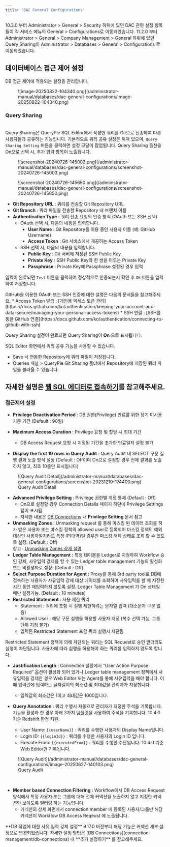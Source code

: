```yaml
---
title: 'DAC General Configurations'
---
```



<Callout type="info">
10.3.0 부터 Administrator &gt; General &gt; Security 하위에 있던 DAC 관련 설정 항목들이 각 서비스 메뉴의 General &gt; Configurations로 이동되었습니다.
11.2.0 부터 Administrator &gt; General &gt; Company Management &gt; General 하위에 있던 Query Sharing이 Administrator &gt; Databases &gt; General &gt; Configurations 로 이동되었습니다.
</Callout>

## 데이터베이스 접근 제어 설정

DB 접근 제어에 적용되는 설정을 관리합니다.

<figure data-layout="center" data-align="center">
![image-20250822-104340.png](/administrator-manual/databases/dac-general-configurations/image-20250822-104340.png)
</figure>


### Query Sharing

<br/>Query Sharing은 QueryPie SQL Editor에서 작성한 쿼리를 Git으로 전송하여 다른 사용자들과 공유하는 기능입니다. 기본적으로 쿼리 공유 설정은 꺼져 있으며, `Query Sharing Setting` 버튼을 클릭하면 설정 모달이 팝업됩니다. Query Sharing 옵션을 On으로 선택 시, 추가 입력 항목이 노출됩니다.
<figure data-layout="center" data-align="center">
![screenshot-20240726-145003.png](/administrator-manual/databases/dac-general-configurations/screenshot-20240726-145003.png)
</figure>
<figure data-layout="center" data-align="center">
![screenshot-20240726-145650.png](/administrator-manual/databases/dac-general-configurations/screenshot-20240726-145650.png)
</figure>

*  **Git Repository URL**  : 쿼리를 전송할 Git Repository URL
*  **Git Branch**  : 쿼리 파일을 전송할 Repository 내 브랜치 이름
*  **Authentication Type**  : 쿼리 전송 요청의 인증 방식 (OAuth 또는 SSH 선택)
    * OAuth 선택 시, 다음의 내용을 입력합니다.
        *  **User Name** : Git Repository를 이용 중인 사용자 이름 (예: GitHub Username)
        *  **Access Token**  : Git 서비스에서 제공하는 Access Token
    * SSH 선택 시, 다음의 내용을 입력합니다.
        *  **Public Key**  : Git 서버에 저장된 SSH Public Key
        *  **Private Key**  : SSH Public Key와 한 쌍을 이루는 Private Key
        *  **Passphrase**  : Private Key에 Passphrase 설정된 경우 입력


입력이 완료되면 `Test` 버튼을 클릭하여 정상적으로 인증되는지 확인 후 `OK` 버튼을 입력하여 저장합니다.

<Callout type="info">
GitHub을 이용한 OAuth 또는 SSH 인증에 대한 설명은 다음의 문서들을 참고해주세요.
* Access Token 발급 : [개인용 액세스 토큰 관리](https://docs.github.com/ko/authentication/keeping-your-account-and-data-secure/managing-your-personal-access-tokens)
* SSH 연결 : [SSH를 통한 GitHub 연결](https://docs.github.com/ko/authentication/connecting-to-github-with-ssh)
</Callout>


Query Sharing 설정이 완료되면 Query Sharing이  **On** 으로 표시됩니다.

SQL Editor 화면에서 쿼리 공유 기능을 사용할 수 있습니다.

* Save 시 연동한 Repository에 쿼리 파일이 저장됩니다.
* Queries 패널 &gt; QueryPie Git Sharing 폴더에서 Repository에 저장된 쿼리 파일을 불러올 수 있습니다.

자세한 설명은 [웹 SQL 에디터로 접속하기](../../user-manual/database-access-control/connecting-with-web-sql-editor)를 참고해주세요.
---

### 접근제어 설정


*  **Privilege Deactivation Period** : DB 권한(Privilege) 만료를 위한 장기 미사용 기준 기간 (Default : 90일)
*  **Maximum Access Duration** : Privilege 요청 및 할당 시 최대 기간
    * DB Access Request 요청 시 지정된 기간을 초과한 만료일자 설정 불가

*  **Display the first 10 rows in Query Audit** : Query Audit 내 SELECT 구문 실행 결과 노출 방식 설정 (Default : Off이며 On으로 설정할 경우 전체 결과를 노출하지 않고, 최초 10줄만 표시됩니다)

<figure data-layout="center" data-align="center">
![Query Audit Detail](/administrator-manual/databases/dac-general-configurations/screenshot-20231210-174400.png)
<figcaption>
Query Audit Detail
</figcaption>
</figure>

*  **Advanced Privilege Setting**  : Privilege 권한별 계정 통제 (Default : Off)
    * On으로 설정할 경우 Connection Details 페이지 하단에 Privilege Settings 탭이 표시됨
    * 자세한 내용은 [DB Connections](connection-management/db-connections) 내  **Privilege Setting**  문서 참고
*  **Unmasking Zones** : Unmasking request 를 통해 마스킹 된 데이터 조회를 허가 받은 사용자 또는 마스킹 정책의 allowed user로 등록되어 마스킹 정책의 예외 대상인 사용자일지라도 특정 IP(대역)일 경우만 마스킹 해제 상태로 조회 할 수 있도록 설정. (Default : Off) <br/>참고 : [Unmasking Zones 상세 설명](dac-general-configurations/unmasking-zones)
*  **Ledger Table Management :**  특정 테이블을 Ledger로 지정하여 Workflow 승인 강제, 사유입력 강제를 할 수 있는 Ledger table management 기능의 활성화 또는 비활성화로 설정. (Default : Off)
*  **Select Purpose Duration for Agent :**  Proxy를 통해 3rd party tool로 DB에 접속하는 사용자가 사유입력 강제 대상 데이터를 조회하여 사유입력을 할 때 지정한 시간 동안 재입력하지 않도록 설정. Ledger Table Management 가 On 상태일 때만 설정가능. (Default : 10 minutes)
*  **Restricted Statement**  : 사용 제한 쿼리
    * Statement : 쿼리에 포함 시 실행 제한하려는 문자열 입력 (대소문자 구분 없음)
    * Allowed User : 해당 구문 실행을 허용할 사용자 지정 (복수 선택 가능, 그룹 단위 지정 불가)
    * 입력된 Restricted Statement 포함 쿼리 실행시 차단됨

<Callout type="important">
Restricted Statement 정책에 의해 차단되는 쿼리는 SQL Request로 승인 받더라도 실행이 차단됩니다. 사용자에 따라 실행을 허용해야 하는 쿼리를 입력하지 않도록 합니다.
</Callout>

*  **Justification Length**  : Connection 설정에서 “User Action Purpose Required” 옵션이 활성화 되어 있거나 Ledger table management 정책에서 사유입력을 강제한 경우 Web Editor 또는 Agent를 통해 사유입력을 해야 합니다. 이때 입력란에 입력하는 글자길이의 최소값 및 최대값을 관리자가 지정합니다.
    * 입력값의 최소값은 1이고 최대값은 1000입니다.<br/>

*  **Query Annotation**  : 쿼리 수행시 자동으로 관리자가 지정한 주석을 기록합니다. 기능을 활성화 한 경우 아래 3가지 템플릿을 사용하여 주석을 기록합니다. 10.4.0 기준 Redshift 한정 지원.
    * User Name: `{{userName}}` : 쿼리를 수행한 사용자의 Display Name입니다.
    * Login ID: `{{loginId}}` : 쿼리를 수행한 사용자의 Login ID 입니다.
    * Execute From: `{{executedFrom}}` : 쿼리를 수행한 수단입니다. 10.4.0 기준 Web Editor만 기록됩니다. 

<figure data-layout="center" data-align="center">
![Query Audit](/administrator-manual/databases/dac-general-configurations/image-20250627-140103.png)
<figcaption>
Query Audit
</figcaption>
</figure>

<br/>

*  **Member based Connection Filtering :** Workflow에서 DB Access Request 양식에서 특정 사용자 또는 그룹에 대해 전체 커넥션을 노출하지 않고 지정한 커넥션만 보이도록 필터링 하는 기능입니다. 
    * 커넥션의 상세 화면에서 connection member 에 등록된 사용자/그룹만 해당 커넥션이 Workflow DB Access Reqeust 에 노출됩니다.<br/>

<Callout type="info">
**DB 작업에 대한 사유 입력 강제 설정**
9.17.0 버전부터 해당 기능은 커넥션 세부 설정으로 변경되었습니다. 자세한 설정 방법은 [DB Connections](connection-management/db-connections) 내  **추가 설정하기** 를 참고해주세요.
</Callout>
